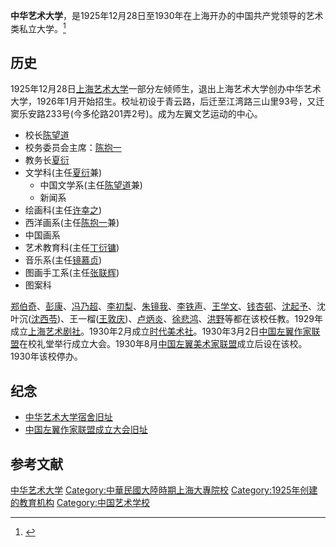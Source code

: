 '''中华艺术大学'''，是1925年12月28日至1930年在上海开办的中国共产党领导的艺术类私立大学。<ref>{{Cite web |url=http://www.shtong.gov.cn/newsite/node2/node82538/node84939/node84997/node85002/node85004/userobject1ai86815.html |title=《上海美术志》 第四编美术机构与美术社团 民国时期创设者 中华艺术大学 |accessdate=2020-09-10 |archive-date=2016-03-27 |archive-url=https://web.archive.org/web/20160327140725/http://www.shtong.gov.cn/Newsite/node2/node82538/node84939/node84997/node85002/node85004/userobject1ai86815.html |dead-url=no }}</ref>

==历史==
1925年12月28日[[上海艺术大学|上海艺术大学]]一部分左倾师生，退出上海艺术大学创办中华艺术大学，1926年1月开始招生。校址初设于青云路，后迁至江湾路三山里93号，又迁窦乐安路233号(今多伦路201弄2号)。成为左翼文艺运动的中心。

*校长[[陈望道|陈望道]]
*校务委员会主席：[[陈抱一|陈抱一]]
*教务长[[夏衍|夏衍]]
* 文学科(主任[[夏衍|夏衍]]兼)
** 中国文学系(主任[[陈望道|陈望道]]兼)
** 新闻系
* 绘画科(主任[[许幸之|许幸之]])
* 西洋画系(主任[[陈抱一|陈抱一]]兼)
* 中国画系
* 艺术教育科(主任[[丁衍镛|丁衍镛]])
* 音乐系(主任[[镜慕贞|镜慕贞]])
* 图画手工系(主任[[张联辉|张联辉]])
* 图案科

[[郑伯奇|郑伯奇]]、[[彭康|彭康]]、[[冯乃超|冯乃超]]、[[李初梨|李初梨]]、[[朱镜我|朱镜我]]、[[李铁声|李铁声]]、[[王学文|王学文]]、[[钱杏邨|钱杏邨]]、[[沈起予|沈起予]]、沈叶沉([[沈西苓|沈西苓]])、王一榴([[王敦庆|王敦庆]])、[[卢炳炎|卢炳炎]]、[[徐悲鸿|徐悲鸿]]、[[洪野|洪野]]等都在该校任教。1929年成立[[上海艺术剧社|上海艺术剧社]]。1930年2月成立[[时代美术社|时代美术社]]。1930年3月2日[[中国左翼作家联盟|中国左翼作家联盟]]在校礼堂举行成立大会。1930年8月[[中国左翼美术家联盟|中国左翼美术家联盟]]成立后设在该校。1930年该校停办。

==纪念==
* [[中华艺术大学宿舍旧址|中华艺术大学宿舍旧址]]
* [[中国左翼作家联盟成立大会旧址|中国左翼作家联盟成立大会旧址]]

==参考文献==
<references/>

[[Category:中华艺术大学|]]
[[Category:中華民國大陸時期上海大專院校|Category:中華民國大陸時期上海大專院校]]
[[Category:1925年创建的教育机构|Category:1925年创建的教育机构]]
[[Category:中国艺术学校|Category:中国艺术学校]]